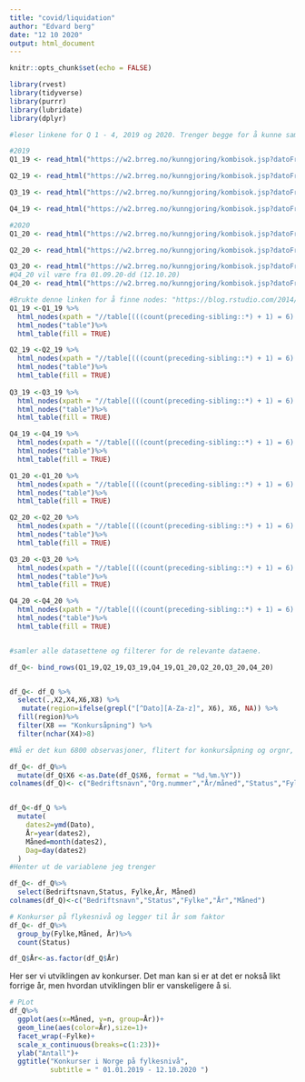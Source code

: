 ---
title: "covid/liquidation"
author: "Edvard berg"
date: "12 10 2020"
output: html_document
---

```{r setup, include=TRUE}
knitr::opts_chunk$set(echo = FALSE)

library(rvest)
library(tidyverse)
library(purrr)
library(lubridate)
library(dplyr)

#leser linkene for Q 1 - 4, 2019 og 2020. Trenger begge for å kunne sammenligne, og de måtte hentes ned i Q 1-4 grunner størrelse. 

#2019
Q1_19 <- read_html("https://w2.brreg.no/kunngjoring/kombisok.jsp?datoFra=01.01.2019&datoTil=01.03.2019&id_region=0&id_niva1=51&id_niva2=-+-+-&id_bransje1=0")

Q2_19 <- read_html("https://w2.brreg.no/kunngjoring/kombisok.jsp?datoFra=01.03.2019&datoTil=01.06.2019&id_region=0&id_niva1=51&id_niva2=-+-+-&id_bransje1=0")

Q3_19 <- read_html("https://w2.brreg.no/kunngjoring/kombisok.jsp?datoFra=01.06.2019&datoTil=01.09.2019&id_region=0&id_niva1=51&id_niva2=-+-+-&id_bransje1=0")

Q4_19 <- read_html("https://w2.brreg.no/kunngjoring/kombisok.jsp?datoFra=01.09.2019&datoTil=31.12.2019&id_region=0&id_niva1=51&id_niva2=-+-+-&id_bransje1=0")

#2020
Q1_20 <- read_html("https://w2.brreg.no/kunngjoring/kombisok.jsp?datoFra=01.01.2020&datoTil=01.03.2020&id_region=0&id_niva1=51&id_niva2=-+-+-&id_bransje1=0")

Q2_20 <- read_html("https://w2.brreg.no/kunngjoring/kombisok.jsp?datoFra=01.03.2020&datoTil=01.06.2020&id_region=0&id_niva1=51&id_niva2=-+-+-&id_bransje1=0")

Q3_20 <- read_html("https://w2.brreg.no/kunngjoring/kombisok.jsp?datoFra=01.06.2020&datoTil=01.09.2020&id_region=0&id_niva1=51&id_niva2=-+-+-&id_bransje1=0")
#Q4_20 vil være fra 01.09.20-dd (12.10.20)
Q4_20 <- read_html("https://w2.brreg.no/kunngjoring/kombisok.jsp?datoFra=01.09.2020&datoTil=12.10.2020&id_region=0&id_niva1=51&id_niva2=-+-+-&id_bransje1=0")

#Brukte denne linken for å finne nodes: "https://blog.rstudio.com/2014/11/24/rvest-easy-web-scraping-with-r/" sammen med selectorgadget
Q1_19 <-Q1_19 %>%
  html_nodes(xpath = "//table[(((count(preceding-sibling::*) + 1) = 6) and parent::*)]//td") %>%
  html_nodes("table")%>%
  html_table(fill = TRUE)

Q2_19 <-Q2_19 %>%
  html_nodes(xpath = "//table[(((count(preceding-sibling::*) + 1) = 6) and parent::*)]//td") %>%
  html_nodes("table")%>%
  html_table(fill = TRUE)
 
Q3_19 <-Q3_19 %>%
  html_nodes(xpath = "//table[(((count(preceding-sibling::*) + 1) = 6) and parent::*)]//td") %>%
  html_nodes("table")%>%
  html_table(fill = TRUE)

Q4_19 <-Q4_19 %>%
  html_nodes(xpath = "//table[(((count(preceding-sibling::*) + 1) = 6) and parent::*)]//td") %>%
  html_nodes("table")%>%
  html_table(fill = TRUE)

Q1_20 <-Q1_20 %>%
  html_nodes(xpath = "//table[(((count(preceding-sibling::*) + 1) = 6) and parent::*)]//td") %>%
  html_nodes("table")%>%
  html_table(fill = TRUE)

Q2_20 <-Q2_20 %>%
  html_nodes(xpath = "//table[(((count(preceding-sibling::*) + 1) = 6) and parent::*)]//td") %>%
  html_nodes("table")%>%
  html_table(fill = TRUE)

Q3_20 <-Q3_20 %>%
  html_nodes(xpath = "//table[(((count(preceding-sibling::*) + 1) = 6) and parent::*)]//td") %>%
  html_nodes("table")%>%
  html_table(fill = TRUE)

Q4_20 <-Q4_20 %>%
  html_nodes(xpath = "//table[(((count(preceding-sibling::*) + 1) = 6) and parent::*)]//td") %>%
  html_nodes("table")%>%
  html_table(fill = TRUE)


#samler alle datasettene og filterer for de relevante dataene. 

df_Q<- bind_rows(Q1_19,Q2_19,Q3_19,Q4_19,Q1_20,Q2_20,Q3_20,Q4_20)


df_Q<- df_Q %>%
  select(.,X2,X4,X6,X8) %>%
   mutate(region=ifelse(grepl("[^Dato][A-Za-z]", X6), X6, NA)) %>% 
  fill(region)%>%
  filter(X8 == "Konkursåpning") %>%
  filter(nchar(X4)>8)

#Nå er det kun 6800 observasjoner, flitert for konkursåpning og orgnr, og sortert etter fylke istedefor firmanavn

df_Q<- df_Q%>%
  mutate(df_Q$X6 <-as.Date(df_Q$X6, format = "%d.%m.%Y"))
colnames(df_Q)<- c("Bedriftsnavn","Org.nummer","År/måned","Status","Fylke","Dato")


df_Q<-df_Q %>%
  mutate(
    dates2=ymd(Dato),
    År=year(dates2),
    Måned=month(dates2),
    Dag=day(dates2)
  )
#Henter ut de variablene jeg trenger

df_Q<- df_Q%>%
  select(Bedriftsnavn,Status, Fylke,År, Måned)
colnames(df_Q)<-c("Bedriftsnavn","Status","Fylke","År","Måned")

# Konkurser på flykesnivå og legger til år som faktor
df_Q<- df_Q%>%
  group_by(Fylke,Måned, År)%>%
  count(Status)

df_Q$År<-as.factor(df_Q$År)
```

Her ser vi utviklingen av konkurser. Det man kan si er at det er nokså likt forrige år, men hvordan utviklingen blir er vanskeligere å si.

```{r,message = FALSE, warrning= FALSE,echo=TRUE}
# PLot
df_Q%>%
  ggplot(aes(x=Måned, y=n, group=År))+
  geom_line(aes(color=År),size=1)+
  facet_wrap(~Fylke)+
  scale_x_continuous(breaks=c(1:23))+
  ylab("Antall")+
  ggtitle("Konkurser i Norge på fylkesnivå",
          subtitle = " 01.01.2019 - 12.10.2020 ")

``` 


